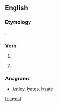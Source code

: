 ==English==

===Etymology===
{{suffix|lay|est|lang=en}}.

===Verb===
{{head|en|verb form|cat2=verb simple past forms|cat3=second-person singular forms}}

# {{en-archaic second-person singular of|lay|lang=en}}
# {{label|en|archaic}} {{second-person singular past of|lie|lang=en}}

===Anagrams===
* [[Astley#English|Astley]], [[lyates#English|lyates]], [[lysate#English|lysate]]

[[fr:layest]]